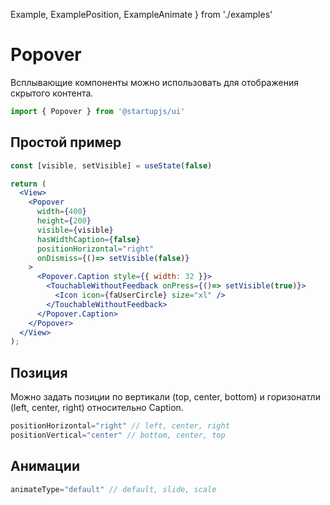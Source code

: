   Example,
  ExamplePosition,
  ExampleAnimate
} from './examples'

# Popover
Всплывающие компоненты можно использовать для отображения скрытого контента.
```jsx
import { Popover } from '@startupjs/ui'
```

## Простой пример
```jsx
const [visible, setVisible] = useState(false)

return (
  <View>
    <Popover
      width={400}
      height={200}
      visible={visible}
      hasWidthCaption={false}
      positionHorizontal="right"
      onDismiss={()=> setVisible(false)}
    >
      <Popover.Caption style={{ width: 32 }}>
        <TouchableWithoutFeedback onPress={()=> setVisible(true)}>
          <Icon icon={faUserCircle} size="xl" />
        </TouchableWithoutFeedback>
      </Popover.Caption>
    </Popover>
  </View>
);
```
<Example />

## Позиция
Можно задать позиции по вертикали (top, center, bottom) и горизонатли (left, center, right) относительно Caption.
```jsx
positionHorizontal="right" // left, center, right
positionVertical="center" // bottom, center, top
```
<ExamplePosition />

## Анимации
```jsx
animateType="default" // default, slide, scale
```
<ExampleAnimate />
